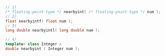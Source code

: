```cpp
// 1)
/* floating-point-type */ nearbyint( /* floating-point-type */ num );
// 2)
float nearbyintf( float num );
// 3)
long double nearbyintl( long double num );
```
```cpp title="Additional Overloads"
// 4)
template< class Integer >
double nearbyint ( Integer num );
```